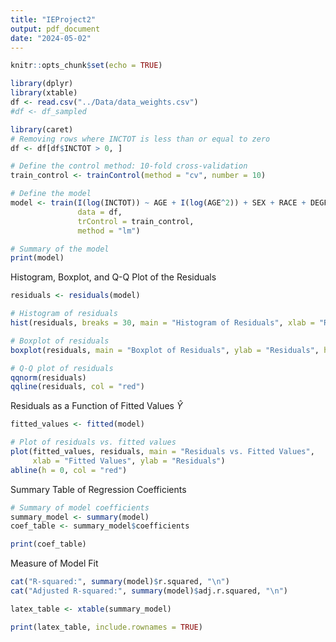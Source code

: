 ```yaml
---
title: "IEProject2"
output: pdf_document
date: "2024-05-02"
---
```


```r
knitr::opts_chunk$set(echo = TRUE)
```

```r
library(dplyr)
library(xtable)
df <- read.csv("../Data/data_weights.csv")
#df <- df_sampled
```

```r
library(caret)
# Removing rows where INCTOT is less than or equal to zero
df <- df[df$INCTOT > 0, ]

# Define the control method: 10-fold cross-validation
train_control <- trainControl(method = "cv", number = 10)

# Define the model
model <- train(I(log(INCTOT)) ~ AGE + I(log(AGE^2)) + SEX + RACE + DEGFIELD + UHRSWORK + WorkRegion,
               data = df,
               trControl = train_control,
               method = "lm")

# Summary of the model
print(model)
```
Histogram, Boxplot, and Q-Q Plot of the Residuals
```r
residuals <- residuals(model)

# Histogram of residuals
hist(residuals, breaks = 30, main = "Histogram of Residuals", xlab = "Residuals", col = "lightblue", border = "blue")

# Boxplot of residuals
boxplot(residuals, main = "Boxplot of Residuals", ylab = "Residuals", horizontal=TRUE)

# Q-Q plot of residuals
qqnorm(residuals)
qqline(residuals, col = "red")
```

Residuals as a Function of Fitted Values $\hat{Y}$
```r
fitted_values <- fitted(model)

# Plot of residuals vs. fitted values
plot(fitted_values, residuals, main = "Residuals vs. Fitted Values",
     xlab = "Fitted Values", ylab = "Residuals")
abline(h = 0, col = "red")
```

Summary Table of Regression Coefficients
```r
# Summary of model coefficients
summary_model <- summary(model)
coef_table <- summary_model$coefficients  

print(coef_table)
```

Measure of Model Fit
```r
cat("R-squared:", summary(model)$r.squared, "\n")
cat("Adjusted R-squared:", summary(model)$adj.r.squared, "\n")
```

```r
latex_table <- xtable(summary_model)

print(latex_table, include.rownames = TRUE)
```





